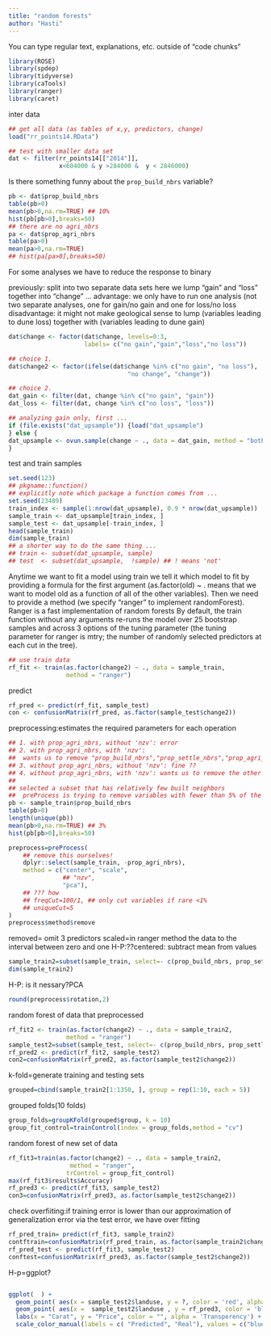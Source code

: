 ```yaml
---
title: "random forests"
author: "Hasti"
---
```


You can type regular text, explanations, etc. outside of "code chunks"


```r
library(ROSE)
library(spdep)
library(tidyverse)
library(caTools)
library(ranger)
library(caret)
```
inter data
```r
## get all data (as tables of x,y, predictors, change)
load("rr_points14.RData")

## test with smaller data set
dat <- filter(rr_points14[["2014"]],
              x<604000 & y >284000 &  y < 2846000)
```

Is there something funny about the `prop_build_nbrs` variable?

```r
pb <- dat$prop_build_nbrs
table(pb>0)
mean(pb>0,na.rm=TRUE) ## 10%
hist(pb[pb>0],breaks=50)
## there are no agri_nbrs
pa <- dat$prop_agri_nbrs
table(pa>0)
mean(pa>0,na.rm=TRUE)
## hist(pa[pa>0],breaks=50)
```

For some analyses we have to reduce the response to binary

previously: split into two separate data sets
here we lump "gain" and "loss" together into "change" ...
advantage: we only have to run one analysis (not two separate analyses, one
for gain/no gain and one for loss/no loss
disadvantage: it might not make geological sense to lump (variables leading to dune loss)
together with (variables leading to dune gain)
```r
dat$change <- factor(dat$change, levels=0:3,
                     labels= c("no gain","gain","loss","no loss"))

## choice 1.
dat$change2 <- factor(ifelse(dat$change %in% c("no gain", "no loss"),
                                 "no change", "change"))

## choice 2.
dat_gain <- filter(dat, change %in% c("no gain", "gain")) 
dat_loss <- filter(dat, change %in% c("no loss", "loss"))

## analyzing gain only, first ...
if (file.exists("dat_upsample")) {load("dat_upsample")
} else {
dat_upsample <- ovun.sample(change ~ ., data = dat_gain, method = "both", N=1500)$data
}
```
test and train samples
```r
set.seed(123)
## pkgname::function()
## explicitly note which package a function comes from ...
set.seed(23489)
train_index <- sample(1:nrow(dat_upsample), 0.9 * nrow(dat_upsample))
sample_train <- dat_upsample[train_index, ]
sample_test <- dat_upsample[-train_index, ]
head(sample_train)
dim(sample_train)
## a shorter way to do the same thing ...
## train <- subset(dat_upsample, sample)
## test  <- subset(dat_upsample,  !sample) ## ! means 'not'
```
Anytime we want to fit a model using train we tell it which model to fit by providing a formula for the first argument (as.factor(old) ~ . means that we want to model old as a function of all of the other variables). Then we need to provide a method (we specify "ranger" to implement randomForest).
Ranger is a fast implementation of random forests 
By default, the train function without any arguments re-runs the model over 25 bootstrap samples and across 3 options of the tuning parameter (the tuning parameter for ranger is mtry; the number of randomly selected predictors at each cut in the tree).
```r
## use train data
rf_fit <- train(as.factor(change2) ~ ., data = sample_train,
                method = "ranger")
```
predict
```r
rf_pred <- predict(rf_fit, sample_test)
con <- confusionMatrix(rf_pred, as.factor(sample_test$change2))
```
preprocessing:estimates the required parameters for each operation 

```r
## 1. with prop_agri_nbrs, without 'nzv': error
## 2. with prop_agri_nbrs, with 'nzv':
##  wants us to remove "prop_build_nbrs","prop_settle_nbrs","prop_agri_nbrs"
## 3. without prop_agri_nbrs, without 'nzv': fine ??
## 4. without prop_agri_nbrs, with 'nzv': wants us to remove the other two
##
## selected a subset that has relatively few built neighbors
##  preProcess is trying to remove variables with fewer than 5% of the minority
pb <- sample_train$prop_build_nbrs
table(pb>0)
length(unique(pb))
mean(pb>0,na.rm=TRUE) ## 3%
hist(pb[pb>0],breaks=50)

preprocess=preProcess(
    ## remove this ourselves!
    dplyr::select(sample_train, -prop_agri_nbrs),
    method = c("center", "scale",
               ## "nzv",
               "pca"),
    ## ??? how 
    ## freqCut=100/1, ## only cut variables if rare <1%
    ## uniqueCut=5
)
preprocess$method$remove

```
removed= omit 3 predictors
scaled=in ranger method the data to the interval between zero and one
H-P:??centered: subtract mean from values
```r
sample_train2=subset(sample_train, select=- c(prop_build_nbrs, prop_settle_nbrs, prop_agri_nbrs))
dim(sample_train2)
```
H-P: is it nessary?PCA
```r
round(preprocess$rotation,2)
```

random forest of data that preprocessed
```r
rf_fit2 <- train(as.factor(change2) ~ ., data = sample_train2,
                method = "ranger")
sample_test2=subset(sample_test, select=- c(prop_build_nbrs, prop_settle_nbrs, prop_agri_nbrs))
rf_pred2 <- predict(rf_fit2, sample_test2)
con2=confusionMatrix(rf_pred2, as.factor(sample_test2$change2))
```
k-fold=generate training and testing sets
```r
grouped=cbind(sample_train2[1:1350, ], group = rep(1:10, each = 5))
```
grouped folds(10 folds)
```r
group_folds=groupKFold(grouped$group, k = 10)
group_fit_control=trainControl(index = group_folds,method = "cv")
```
random forest of new set of data
```r
rf_fit3=train(as.factor(change2) ~ ., data = sample_train2,
                 method = "ranger",
                trControl = group_fit_control)
max(rf_fit3$results$Accuracy)
rf_pred3 <- predict(rf_fit3, sample_test2)
con3=confusionMatrix(rf_pred3, as.factor(sample_test2$change2))
```
check overfiiting:if training error is lower than our approximation of generalization error via the test error, we have over fitting
```r
rf_pred_train= predict(rf_fit3, sample_train2)
contftrain=confusionMatrix(rf_pred_train, as.factor(sample_train2$change2))
rf_pred_test <- predict(rf_fit3, sample_test2)
conftest=confusionMatrix(rf_pred3, as.factor(sample_test2$change2))
```
H-p=ggplot?
```r
```
```r
ggplot(  ) + 
  geom_point( aes(x = sample_test2$landuse, y = ?, color = 'red', alpha = 0.5) ) + 
  geom_point( aes(x =  sample_test2$landuse , y = rf_pred3, color = 'blue',  alpha = 0.5)) + 
  labs(x = "Carat", y = "Price", color = "", alpha = 'Transperency') +
  scale_color_manual(labels = c( "Predicted", "Real"), values = c("blue", "red"))
```

